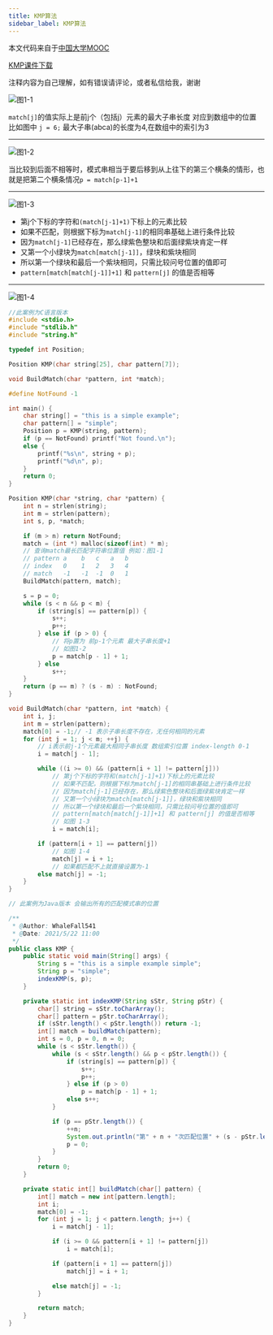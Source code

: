 ```yaml
---
title: KMP算法
sidebar_label: KMP算法
---
```



本文代码来自于[中国大学MOOC](https://www.icourse163.org/learn/ZJU-93001?tid=1003997005#/learn/content?type=detail&id=1007588527&cid=1009165213)

[KMP课件下载](https://nos.netease.com/edu-lesson-pdfsrc/5C4C0E5034E43DB3AD5A994156BD4D8D-1541934012176?download=KMP.pdf&Signature=Kv6I%2FJ3dPtxt5e4xw26MboN3s0jpTH5Q9AN14toQuA0%3D&Expires=1621614432&NOSAccessKeyId=7db2f370ff9a412987155d36d55a6ead)

注释内容为自己理解，如有错误请评论，或者私信给我，谢谢

![图1-1](https://s2.loli.net/2023/07/15/KTyZxPf21UludEs.png)



`match[j]`的值实际上是前j个（包括j）元素的最大子串长度 对应到数组中的位置 比如图中 `j = 6;` 最大子串(abca)的长度为4,在数组中的索引为3

-------

![图1-2](https://s2.loli.net/2023/07/15/my81bGBsHJpE47n.png)



当比较到后面不相等时，模式串相当于要后移到从上往下的第三个横条的情形，也就是把第二个横条情况`p = match[p-1]+1`

-------

![图1-3](https://s2.loli.net/2023/07/15/kItirzPyEoqG8lu.png)



- 第j个下标的字符和`(match[j-1]+1)`下标上的元素比较
- 如果不匹配，则根据下标为`match[j-1]`的相同串基础上进行条件比较
- 因为`match[j-1]`已经存在，那么绿紫色整块和后面绿紫块肯定一样
- 又第一个小绿块为`match[match[j-1]]`，绿块和紫块相同
- 所以第一个绿块和最后一个紫块相同，只需比较问号位置的值即可
- `pattern[match[match[j-1]]+1]` 和 `pattern[j]` 的值是否相等

-------

![图1-4](https://s2.loli.net/2023/07/15/yHQe8skGVzd17o9.png)



```c
//此案例为C语言版本
#include <stdio.h>
#include "stdlib.h"
#include "string.h"

typedef int Position;

Position KMP(char string[25], char pattern[7]);

void BuildMatch(char *pattern, int *match);

#define NotFound -1

int main() {
    char string[] = "this is a simple example";
    char pattern[] = "simple";
    Position p = KMP(string, pattern);
    if (p == NotFound) printf("Not found.\n");
    else {
        printf("%s\n", string + p);
        printf("%d\n", p);
    }
    return 0;
}

Position KMP(char *string, char *pattern) {
    int n = strlen(string);
    int m = strlen(pattern);
    int s, p, *match;

    if (m > n) return NotFound;
    match = (int *) malloc(sizeof(int) * m);
    // 查询match最长匹配字符串位置值 例如：图1-1
    // pattern a    b   c   a   b
    // index   0    1   2   3   4
    // match   -1   -1  -1  0   1
    BuildMatch(pattern, match);

    s = p = 0;
    while (s < n && p < m) {
        if (string[s] == pattern[p]) {
            s++;
            p++;
        } else if (p > 0) {
            // 将p置为 前p-1个元素 最大子串长度+1
            // 如图1-2
            p = match[p - 1] + 1;
        } else
            s++;
    }
    return (p == m) ? (s - m) : NotFound;
}

void BuildMatch(char *pattern, int *match) {
    int i, j;
    int m = strlen(pattern);
    match[0] = -1;// -1 表示子串长度不存在，无任何相同的元素
    for (int j = 1; j < m; ++j) {
        // i表示前j-1个元素最大相同子串长度 数组索引位置 index-length 0-1
        i = match[j - 1];

        while ((i >= 0) && (pattern[i + 1] != pattern[j]))
            // 第j个下标的字符和(match[j-1]+1)下标上的元素比较
            // 如果不匹配，则根据下标为match[j-1]的相同串基础上进行条件比较
            // 因为match[j-1]已经存在，那么绿紫色整块和后面绿紫块肯定一样
            // 又第一个小绿块为match[match[j-1]]，绿块和紫块相同
            // 所以第一个绿块和最后一个紫块相同，只需比较问号位置的值即可
            // pattern[match[match[j-1]]+1] 和 pattern[j] 的值是否相等
            // 如图 1-3
            i = match[i];

        if (pattern[i + 1] == pattern[j])
            // 如图 1-4
            match[j] = i + 1;
            // 如果都匹配不上就直接设置为-1
        else match[j] = -1;
    }
}
```

```java
// 此案例为Java版本 会输出所有的匹配模式串的位置

/**
 * @Author: WhaleFall541
 * @Date: 2021/5/22 11:00
 */
public class KMP {
    public static void main(String[] args) {
        String s = "this is a simple example simple";
        String p = "simple";
        indexKMP(s, p);
    }

    private static int indexKMP(String sStr, String pStr) {
        char[] string = sStr.toCharArray();
        char[] pattern = pStr.toCharArray();
        if (sStr.length() < pStr.length()) return -1;
        int[] match = buildMatch(pattern);
        int s = 0, p = 0, n = 0;
        while (s < sStr.length()) {
            while (s < sStr.length() && p < pStr.length()) {
                if (string[s] == pattern[p]) {
                    s++;
                    p++;
                } else if (p > 0)
                    p = match[p - 1] + 1;
                else s++;
            }

            if (p == pStr.length()) {
                ++n;
                System.out.println("第" + n + "次匹配位置" + (s - pStr.length()) + "\n");
                p = 0;
            }
        }
        return 0;
    }

    private static int[] buildMatch(char[] pattern) {
        int[] match = new int[pattern.length];
        int i;
        match[0] = -1;
        for (int j = 1; j < pattern.length; j++) {
            i = match[j - 1];

            if (i >= 0 && pattern[i + 1] != pattern[j])
                i = match[i];

            if (pattern[i + 1] == pattern[j])
                match[j] = i + 1;

            else match[j] = -1;
        }

        return match;
    }
}


```

<TailProtocal />
